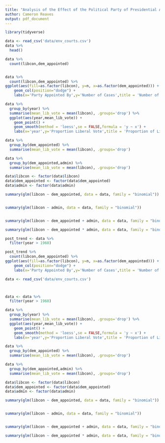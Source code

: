 ```yaml
---
title: "Analysis of the Effect of the Political Party of Presidential Administration on US Court Environmental Decisions"
author: Cameron Reaves
output: pdf_document
---
```


```r
library(tidyverse)
```


```r
data <- read_csv('data/env_courts.csv')
data %>% 
  head()
```

```r
data %>% 
  count(libcon,dem_appointed)


data %>% 
  count(libcon,dem_appointed) %>% 
ggplot(aes(fill=as.factor(libcon), y=n, x=as.factor(dem_appointed))) + 
    geom_col(position="dodge") + 
    labs(x='Party Appointed By',y='Number of Cases',title = 'Number of Liberal or Conservative Votes by Party Appointment')

```


```r
data %>% 
  group_by(year) %>% 
  summarise(mean_lib_vote = mean(libcon), .groups='drop') %>% 
  ggplot(aes(year,mean_lib_vote)) +
    geom_point() +
    geom_smooth(method = 'loess',se = FALSE,formula = 'y ~ x') +
    labs(x='year',y='Proportion Liberal Vote',title = 'Proportion of Liberal Votes over Time')
```

```r
data %>% 
  group_by(dem_appointed) %>% 
  summarise(mean_lib_vote = mean(libcon), .groups='drop')

data %>% 
  group_by(dem_appointed,admin) %>% 
  summarise(mean_lib_vote = mean(libcon), .groups='drop')
```

```r
data$libcon <- factor(data$libcon)
data$dem_appointed <- factor(data$dem_appointed)
data$admin <- factor(data$admin)

summary(glm(libcon ~ dem_appointed, data = data, family = "binomial"))


summary(glm(libcon ~ admin, data = data, family = "binomial"))


summary(glm(libcon ~ dem_appointed + admin, data = data, family = "binomial"))

summary(glm(libcon ~ dem_appointed * admin, data = data, family = "binomial"))

```



```r

post_trend <- data %>% 
  filter(year > 1960)

post_trend %>% 
  count(libcon,dem_appointed) %>% 
ggplot(aes(fill=as.factor(libcon), y=n, x=as.factor(dem_appointed))) + 
    geom_col(position="dodge") + 
    labs(x='Party Appointed By',y='Number of Cases',title = 'Number of Liberal or Conservative Votes by Party Appointment')

```
```r
data <- read_csv('data/env_courts.csv')



data <- data %>% 
  filter(year > 1960)

data %>% 
  group_by(year) %>% 
  summarise(mean_lib_vote = mean(libcon), .groups='drop') %>% 
  ggplot(aes(year,mean_lib_vote)) +
    geom_point() +
    geom_smooth(method = 'loess',se = FALSE,formula = 'y ~ x') +
    labs(x='year',y='Proportion Liberal Vote',title = 'Proportion of Liberal Votes over Time')
```

```r
data %>% 
  group_by(dem_appointed) %>% 
  summarise(mean_lib_vote = mean(libcon), .groups='drop')

data %>% 
  group_by(dem_appointed,admin) %>% 
  summarise(mean_lib_vote = mean(libcon), .groups='drop')
```

```r
data$libcon <- factor(data$libcon)
data$dem_appointed <- factor(data$dem_appointed)
data$admin <- factor(data$admin)

summary(glm(libcon ~ dem_appointed, data = data, family = "binomial"))


summary(glm(libcon ~ admin, data = data, family = "binomial"))


summary(glm(libcon ~ dem_appointed + admin, data = data, family = "binomial"))

summary(glm(libcon ~ dem_appointed * admin, data = data, family = "binomial"))
```

